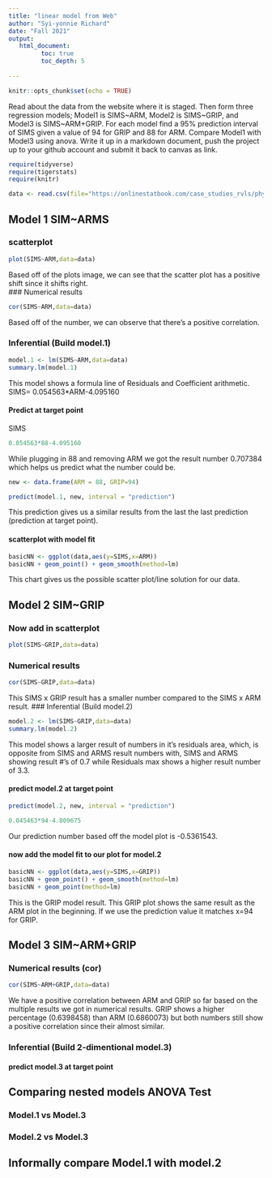```yaml
---
title: "linear model from Web"
author: "Syi-yonnie Richard"
date: "Fall 2021"
output:
   html_document:
         toc: true
         toc_depth: 5
        
---
```


```r
knitr::opts_chunk$set(echo = TRUE)
```

Read about the data from the website where it is staged.  Then form three regression models; Model1 is SIMS~ARM, Model2 is SIMS~GRIP, and Model3 is SIMS~ARM+GRIP. For each model find a 95% prediction interval of SIMS given a value of 94  for GRIP and 88 for ARM. Compare Model1 with Model3 using anova. Write it up in a markdown document, push the project up to your github account and submit it back to canvas as link. 

 


```r
require(tidyverse)
require(tigerstats)
require(knitr)

```

```r
data <- read.csv(file="https://onlinestatbook.com/case_studies_rvls/physical_strength/data.txt",sep="",header=TRUE)  

```

## Model 1 SIM~ARMS

### scatterplot
```r
plot(SIMS~ARM,data=data)
```

Based off of the plots image, we can see that the scatter plot has a positive shift since it shifts right.  
### Numerical results
```r
cor(SIMS~ARM,data=data)
```

Based off of the number, we can observe that there's a positive correlation.  

### Inferential  (Build model.1)

```r
model.1 <- lm(SIMS~ARM,data=data)
summary.lm(model.1)
```

This model shows a formula line of Residuals and Coefficient arithmetic.
SIMS= 0.054563*ARM-4.095160

#### Predict at target point

SIMS

```r
0.054563*88-4.095160
```

While plugging in 88 and removing ARM we got the result number 0.707384 which helps us predict what the number could be.

```r
new <- data.frame(ARM = 88, GRIP=94)
```

```r
predict(model.1, new, interval = "prediction")
```

This prediction gives us a similar results from the last the last prediction (prediction at target point).

#### scatterplot with model fit
  
```r
basicNN <- ggplot(data,aes(y=SIMS,x=ARM))
basicNN + geom_point() + geom_smooth(method=lm)
```

This chart gives us the possible scatter plot/line solution for our data. 

## Model 2 SIM~GRIP



### Now add in scatterplot
```r
plot(SIMS~GRIP,data=data)
```


### Numerical results 

```r
cor(SIMS~GRIP,data=data)
```

This SIMS x GRIP result has a smaller number compared to the SIMS x ARM result.
### Inferential  (Build model.2)
```r
model.2 <- lm(SIMS~GRIP,data=data)
summary.lm(model.2)
```  

This model shows a larger result of numbers in it's residuals area,
which, is opposite from SIMS and ARMS result numbers with, SIMS and ARMS showing result #'s of 0.7 while Residuals max shows a higher result number of 3.3.

#### predict model.2 at target point

```r
predict(model.2, new, interval = "prediction")
```
```r
0.045463*94-4.809675
```
Our prediction number based off the model plot is -0.5361543.

#### now add the model fit to our plot for model.2
  
```r
basicNN <- ggplot(data,aes(y=SIMS,x=GRIP))
basicNN + geom_point() + geom_smooth(method=lm)
basicNN + geom_point(method=lm)
```

This is the GRIP model result. This GRIP plot shows the same result as the ARM plot in the beginning. If we use the prediction value it matches x=94 for GRIP.

## Model 3 SIM~ARM+GRIP



### Numerical results (cor)

```r
cor(SIMS~ARM+GRIP,data=data)
```

We have a positive correlation between ARM and GRIP so far based on the multiple results we got in numerical results. GRIP shows a higher percentage (0.6398458) than ARM (0.6860073) but both numbers still show a positive correlation since their almost similar.  

### Inferential  (Build 2-dimentional model.3)



#### predict model.3 at target point
  

## Comparing nested models ANOVA Test

### Model.1 vs Model.3
### Model.2 vs Model.3

## Informally compare Model.1 with model.2

